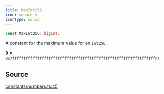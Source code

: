 ```yaml
---
title: MaxInt256
icon: square-v
iconType: solid
---
```


```ts
const MaxInt256: bigint;
```

A constant for the maximum value for an `int256`.

(**i.e.** `0x7fffffffffffffffffffffffffffffffffffffffffffffffffffffffffffffffn`)

## Source

[constants/numbers.ts:45](https://github.com/dominant-strategies/quais.js/blob/3e0bc639f0587f5e9dbc52c61531fd8e0fc224e4/src/constants/numbers.ts#L45)
